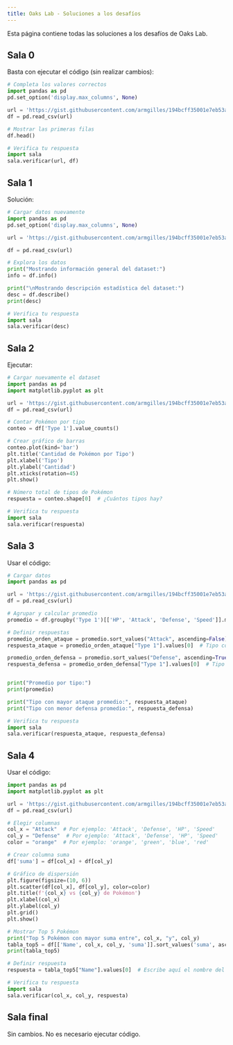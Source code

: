 ```yaml
---
title: Oaks Lab - Soluciones a los desafíos
---
```


Esta página contiene todas las soluciones a los desafíos de Oaks Lab.

## Sala 0

Basta con ejecutar el código (sin realizar cambios):

```python
# Completa los valores correctos
import pandas as pd
pd.set_option('display.max_columns', None)

url = 'https://gist.githubusercontent.com/armgilles/194bcff35001e7eb53a2a8b441e8b2c6/raw/92200bc0a673d5ce2110aaad4544ed6c4010f687/pokemon.csv'
df = pd.read_csv(url)

# Mostrar las primeras filas
df.head()

# Verifica tu respuesta
import sala
sala.verificar(url, df)
```

## Sala 1

Solución:

```python
# Cargar datos nuevamente
import pandas as pd
pd.set_option('display.max_columns', None)

url = 'https://gist.githubusercontent.com/armgilles/194bcff35001e7eb53a2a8b441e8b2c6/raw/92200bc0a673d5ce2110aaad4544ed6c4010f687/pokemon.csv'

df = pd.read_csv(url)

# Explora los datos
print("Mostrando información general del dataset:")
info = df.info()

print("\nMostrando descripción estadística del dataset:")
desc = df.describe()
print(desc)

# Verifica tu respuesta
import sala
sala.verificar(desc)
```

## Sala 2

Ejecutar:
```python
# Cargar nuevamente el dataset
import pandas as pd
import matplotlib.pyplot as plt

url = 'https://gist.githubusercontent.com/armgilles/194bcff35001e7eb53a2a8b441e8b2c6/raw/92200bc0a673d5ce2110aaad4544ed6c4010f687/pokemon.csv'
df = pd.read_csv(url)

# Contar Pokémon por tipo
conteo = df['Type 1'].value_counts()

# Crear gráfico de barras
conteo.plot(kind='bar')
plt.title('Cantidad de Pokémon por Tipo')
plt.xlabel('Tipo')
plt.ylabel('Cantidad')
plt.xticks(rotation=45)
plt.show()

# Número total de tipos de Pokémon
respuesta = conteo.shape[0]  # ¿Cuántos tipos hay?

# Verifica tu respuesta
import sala
sala.verificar(respuesta)
```

## Sala 3

Usar el código:

```python
# Cargar datos
import pandas as pd

url = 'https://gist.githubusercontent.com/armgilles/194bcff35001e7eb53a2a8b441e8b2c6/raw/92200bc0a673d5ce2110aaad4544ed6c4010f687/pokemon.csv'
df = pd.read_csv(url)

# Agrupar y calcular promedio
promedio = df.groupby('Type 1')[['HP', 'Attack', 'Defense', 'Speed']].mean().reset_index()

# Definir respuestas
promedio_orden_ataque = promedio.sort_values("Attack", ascending=False)
respuesta_ataque = promedio_orden_ataque["Type 1"].values[0]  # Tipo con mayor ataque promedio

promedio_orden_defensa = promedio.sort_values("Defense", ascending=True)
respuesta_defensa = promedio_orden_defensa["Type 1"].values[0]  # Tipo con menor defensa promedio


print("Promedio por tipo:")
print(promedio)

print("Tipo con mayor ataque promedio:", respuesta_ataque)
print("Tipo con menor defensa promedio:", respuesta_defensa)

# Verifica tu respuesta
import sala
sala.verificar(respuesta_ataque, respuesta_defensa)
```

## Sala 4

Usar el código:

```python
import pandas as pd
import matplotlib.pyplot as plt

url = 'https://gist.githubusercontent.com/armgilles/194bcff35001e7eb53a2a8b441e8b2c6/raw/92200bc0a673d5ce2110aaad4544ed6c4010f687/pokemon.csv'
df = pd.read_csv(url)

# Elegir columnas
col_x = "Attack"  # Por ejemplo: 'Attack', 'Defense', 'HP', 'Speed'
col_y = "Defense"  # Por ejemplo: 'Attack', 'Defense', 'HP', 'Speed'
color = "orange"  # Por ejemplo: 'orange', 'green', 'blue', 'red'

# Crear columna suma
df['suma'] = df[col_x] + df[col_y]

# Gráfico de dispersión
plt.figure(figsize=(10, 6))
plt.scatter(df[col_x], df[col_y], color=color)
plt.title(f'{col_x} vs {col_y} de Pokémon')
plt.xlabel(col_x)
plt.ylabel(col_y)
plt.grid()
plt.show()

# Mostrar Top 5 Pokémon
print("Top 5 Pokémon con mayor suma entre", col_x, "y", col_y)
tabla_top5 = df[['Name', col_x, col_y, 'suma']].sort_values('suma', ascending=False).head(5)
print(tabla_top5)

# Definir respuesta
respuesta = tabla_top5["Name"].values[0]  # Escribe aquí el nombre del Pokémon con mayor suma

# Verifica tu respuesta
import sala
sala.verificar(col_x, col_y, respuesta)
```

## Sala final

Sin cambios. No es necesario ejecutar código.